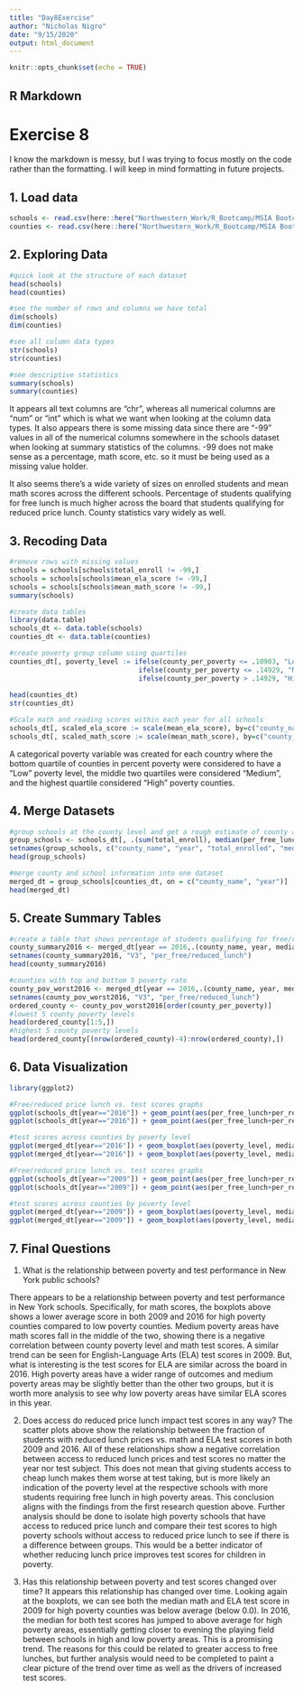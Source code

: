```yaml
---
title: "Day8Exercise"
author: "Nicholas Nigro"
date: "9/15/2020"
output: html_document
---
```


```r
knitr::opts_chunk$set(echo = TRUE)
```

## R Markdown
# Exercise 8
I know the markdown is messy, but I was trying to focus mostly on the code rather than the formatting. I will keep in mind formatting in future projects.

## 1. Load data
```r
schools <- read.csv(here::here("Northwestern_Work/R_Bootcamp/MSIA Bootcamp/data/nys_schools.csv"), stringsAsFactors=FALSE)
counties <- read.csv(here::here("Northwestern_Work/R_Bootcamp/MSIA Bootcamp/data/nys_acs.csv"), stringsAsFactors=FALSE)
```

## 2. Exploring Data

```r

#quick look at the structure of each dataset
head(schools)
head(counties)

#see the number of rows and columns we have total
dim(schools)
dim(counties)

#see all column data types
str(schools)
str(counties)

#see descriptive statistics
summary(schools)
summary(counties)
```
It appears all text columns are "chr", whereas all numerical columns are "num" or "int" which is what we want when looking at the column data types. It also appears there is some missing data since there are "-99" values in all of the numerical columns somewhere in the schools dataset when looking at summary statistics of the columns. -99 does not make sense as a percentage, math score, etc. so it must be being used as a missing value holder.

It also seems there's a wide variety of sizes on enrolled students and mean math scores across the different schools. Percentage of students qualifying for free lunch is much higher across the board that students qualifying for reduced price lunch. County statistics vary widely as well.

## 3. Recoding Data
```r

#remove rows with missing values
schools = schools[schools$total_enroll != -99,]
schools = schools[schools$mean_ela_score != -99,]
schools = schools[schools$mean_math_score != -99,]
summary(schools)

#create data tables
library(data.table)
schools_dt <- data.table(schools)
counties_dt <- data.table(counties)

#create poverty group column using quartiles
counties_dt[, poverty_level := ifelse(county_per_poverty <= .10903, "Low",
                                ifelse(county_per_poverty <= .14929, "Medium",
                                ifelse(county_per_poverty > .14929, "High", NA)))]
  
head(counties_dt)
str(counties_dt)

#Scale math and reading scores within each year for all schools
schools_dt[, scaled_ela_score := scale(mean_ela_score), by=c("county_name", "year")]
schools_dt[, scaled_math_score := scale(mean_math_score), by=c("county_name", "year")]
```
A categorical poverty variable was created for each country where the bottom quartile of counties in percent poverty were considered to have a "Low" poverty level, the middle two quartiles were considered "Medium", and the highest quartile considered "High" poverty counties.

## 4. Merge Datasets

```r
#group schools at the county level and get a rough estimate of county aggregations
group_schools <- schools_dt[, .(sum(total_enroll), median(per_free_lunch), median(per_reduced_lunch), median(per_lep), median(scaled_ela_score), median(scaled_math_score)), by = c("county_name", "year")]
setnames(group_schools, c("county_name", "year", "total_enrolled", "median_per_free_lunch", "median_per_reduced_lunch", "median_per_lep", "median_ela_score", "median_math_score"))
head(group_schools)

#merge county and school information into one dataset
merged_dt = group_schools[counties_dt, on = c("county_name", "year")]
head(merged_dt)
```
## 5. Create Summary Tables
```r
#create a table that shows percentage of students qualifying for free/reduced lunch and poverty percentage per county in the most recent year, 2016
county_summary2016 <- merged_dt[year == 2016,.(county_name, year, median_per_free_lunch+median_per_reduced_lunch,county_per_poverty)]
setnames(county_summary2016, "V3", "per_free/reduced_lunch")
head(county_summary2016)

#counties with top and bottom 5 poverty rate
county_pov_worst2016 <- merged_dt[year == 2016,.(county_name, year, median_per_free_lunch+median_per_reduced_lunch, county_per_poverty, median_ela_score, median_math_score)]
setnames(county_pov_worst2016, "V3", "per_free/reduced_lunch")
ordered_county <- county_pov_worst2016[order(county_per_poverty)]
#lowest 5 county poverty levels
head(ordered_county[1:5,])
#highest 5 county poverty levels
head(ordered_county[(nrow(ordered_county)-4):nrow(ordered_county),])
```

## 6. Data Visualization

```R
library(ggplot2)

#Free/reduced price lunch vs. test scores graphs
ggplot(schools_dt[year=="2016"]) + geom_point(aes(per_free_lunch+per_reduced_lunch, scaled_ela_score)) + labs(title = "Students With Reduced/Free Lunch vs. Scaled ELA Score by NY Schools in 2016", x="Fraction of Students With Reduced Lunch Price", y="Normalized ELA Score")
ggplot(schools_dt[year=="2016"]) + geom_point(aes(per_free_lunch+per_reduced_lunch, scaled_math_score)) + labs(title = "Students With Reduced/Free Lunch vs. Scaled Math Score by NY Schools in 2016", x="Fraction of Students With Reduced Lunch Price", y="Normalized Math Score")

#test scores across counties by poverty level
ggplot(merged_dt[year=="2016"]) + geom_boxplot(aes(poverty_level, median_ela_score)) + labs(title = "Poverty Level vs. Scaled ELA Score by NY Counties in 2016", x="Poverty Level of County", y="Normalized ELA Score")
ggplot(merged_dt[year=="2016"]) + geom_boxplot(aes(poverty_level, median_math_score)) + labs(title = "Poverty Level vs. Scaled Math Score by NY Counties in 2016", x="Poverty Level of County", y="Normalized Math Score")

#Free/reduced price lunch vs. test scores graphs
ggplot(schools_dt[year=="2009"]) + geom_point(aes(per_free_lunch+per_reduced_lunch, scaled_ela_score)) + labs(title = "Students With Reduced/Free Lunch vs. Scaled ELA Score by NY Schools in 2009", x="Fraction of Students With Reduced Lunch Price", y="Normalized ELA Score")
ggplot(schools_dt[year=="2009"]) + geom_point(aes(per_free_lunch+per_reduced_lunch, scaled_math_score)) + labs(title = "Students With Reduced/Free Lunch vs. Scaled Math Score by NY Schools in 2009", x="Fraction of Students With Reduced Lunch Price", y="Normalized Math Score")

#test scores across counties by poverty level
ggplot(merged_dt[year=="2009"]) + geom_boxplot(aes(poverty_level, median_ela_score)) + labs(title = "Poverty Level vs. Scaled ELA Score by NY Counties in 2009", x="Poverty Level of County", y="Normalized ELA Score")
ggplot(merged_dt[year=="2009"]) + geom_boxplot(aes(poverty_level, median_math_score)) + labs(title = "Poverty Level vs. Scaled Math Score by NY Counties in 2009", x="Poverty Level of County", y="Normalized Math Score")
```


## 7. Final Questions
1. What is the relationship between poverty and test performance in New York public schools?

There appears to be a relationship between poverty and test performance in New York schools. Specifically, for math scores, the boxplots above shows a lower average score in both 2009 and 2016 for high poverty counties compared to low poverty counties. Medium poverty areas have math scores fall in the middle of the two, showing there is a negative correlation between county poverty level and math test scores. A similar trend can be seen for English-Language Arts (ELA) test scores in 2009. But, what is interesting is the test scores for ELA are similar across the board in 2016. High poverty areas have a wider range of outcomes and medium poverty areas may be slightly better than the other two groups, but it is worth more analysis to see why low poverty areas have similar ELA scores in this year. 

2. Does access do reduced price lunch impact test scores in any way?
The scatter plots above show the relationship between the fraction of students with reduced lunch prices vs. math and ELA test scores in both 2009 and 2016. All of these relationships show a negative correlation between access to reduced lunch prices and test scores no matter the year nor test subject. This does not mean that giving students access to cheap lunch makes them worse at test taking, but is more likely an indication of the poverty level at the respective schools with more students requiring free lunch in high poverty areas. This conclusion aligns with the findings from the first research question above. Further analysis should be done to isolate high poverty schools that have access to reduced price lunch and compare their test scores to high poverty schools without access to reduced price lunch to see if there is a difference between groups. This would be a better indicator of whether reducing lunch price improves test scores for children in poverty.


3. Has this relationship between poverty and test scores changed over time?
It appears this relationship has changed over time. Looking again at the boxplots, we can see both the median math and ELA test score in 2009 for high poverty counties was below average (below 0.0). In 2016, the median for both test scores has jumped to above average for high poverty areas, essentially getting closer to evening the playing field between schools in high and low poverty areas. This is a promising trend. The reasons for this could be related to greater access to free lunches, but further analysis would need to be completed to paint a clear picture of the trend over time as well as the drivers of increased test scores.